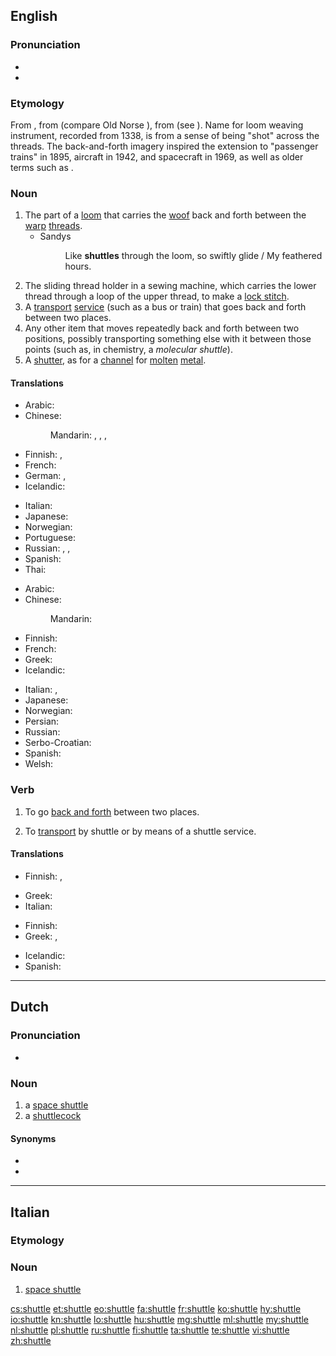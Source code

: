 ==English==
{{wikipedia|dab=Shuttle}}

===Pronunciation===
* {{rhymes|ʌtəl|lang=en}}
* {{audio|en-us-shuttle.ogg|Audio (US)|lang=en}}

===Etymology===
From {{etyl|ang|en}} {{term|scytel||dart, arrow|lang=ang}}, from {{etyl|gem-pro|en}} {{m|gem-pro|*skutilaz}} (compare Old Norse {{term|skutill||harpoon|lang=non}}), from {{m|gem-pro|*skut-||project}} (see {{term|shoot|lang=en}}). Name for loom weaving instrument, recorded from 1338, is from a sense of being "shot" across the threads. The back-and-forth imagery inspired the extension to "passenger trains" in 1895, aircraft in 1942, and spacecraft in 1969, as well as older terms such as {{term|shuttlecock|lang=en}}.

===Noun===
{{en-noun}}

# The part of a [[loom]] that carries the [[woof]] back and forth between the [[warp]] [[thread]]s.
#* Sandys
#*: Like '''shuttles''' through the loom, so swiftly glide / My feathered hours.
# The sliding thread holder in a sewing machine, which carries the lower thread through a loop of the upper thread, to make a [[lock stitch]].
# A [[transport]] [[service]] (such as a bus or train) that goes back and forth between two places.
# Any other item that moves repeatedly back and forth between two positions, possibly transporting something else with it between those points (such as, in chemistry, a ''molecular shuttle'').
# A [[shutter]], as for a [[channel]] for [[molten]] [[metal]].

====Translations====
{{trans-top|transport service}}
* Arabic: {{t|ar|مكوك|m|tr=makūk|sc=Arab}}
* Chinese:
*: Mandarin: {{qualifier|plane}} {{t|cmn|穿梭班機|sc=Hani}}, {{t|cmn|穿梭班机|tr=chuānsuō bānjī|sc=Hani}}, {{qualifier|bus}} {{t+|cmn|班車|sc=Hani}}, {{t|cmn|班车|tr=bānchē|sc=Hani}}
* Finnish: {{t+|fi|sukkula}}, {{t|fi|sukkulalinja}}
* French: {{t+|fr|navette|f}}
* German: {{t+|de|Pendelverkehr|m}}, {{qualifier|bus}} {{t|de|Shuttlebus|m}}
* Icelandic: {{t|is|skutla|f}}
{{trans-mid}}
* Italian: {{t+|it|navetta|f}}
* Japanese: {{t|ja|シャトル|tr=shatoru}}
* Norwegian: {{t|no|skytteltrafikk}}
* Portuguese: {{t+|pt|traslado|m}}
* Russian: {{t+|ru|челнок|m|tr=čelnók}}, {{t|ru|челночный транспорт|m|tr=čelnóčnyj tránsport}}, {{qualifier|space}} {{t+|ru|шаттл|m|tr=šattl|sc=Cyrl}}
* Spanish: {{t+|es|lanzadera|f}}
* Thai: {{t+|th|กระสวย|tr=kràswǎi}}
{{trans-bottom}}

{{trans-top|part of a loom}}
* Arabic: {{t|ar|مكوك|m|tr=makūk|sc=Arab}}
* Chinese:
*: Mandarin: {{t+|cmn|梭子|tr=suōzi|sc=Hani}}
* Finnish: {{t+|fi|sukkula}}
* French: {{t+|fr|navette|f}}
* Greek: {{t+|el|σαΐτα|f|tr=saḯta|sc=Grek}}
* Icelandic: {{t|is|skytta|f}}
{{trans-mid}}
* Italian: {{t|it|rocchetto|m}}, {{t+|it|bobina|f}}
* Japanese: {{t|ja|下糸入れ|tr=したいといれ, shita-ito-ire}}
* Norwegian: {{t|no|skyttel|m}}
* Persian: {{t+|fa|ماکو|tr=mâku|sc=fa-Arab}}
* Russian: {{t+|ru|челнок|m|tr=čelnók}}
* Serbo-Croatian: {{t|sh|чунак|m|tr=čunak|sc=Cyrl}}
* Spanish:
* Welsh: {{t|cy|gwennol|f}}
{{trans-bottom}}

===Verb===
{{en-verb|shuttl|ing}}

# {{context|intransitive|lang=en}} To go [[back and forth]] between two places.
# {{context|transitive|lang=en}} To [[transport]] by shuttle or by means of a shuttle service.

====Translations====
{{trans-top|to go back and forth}}
* Finnish: {{t|fi|sukkuloida}}, {{t|fi|pendelöidä}}
{{trans-mid}}
* Greek: {{t+|el|πηγαινοέρχομαι|tr=pigainoérchomai|sc=Grek}}
* Italian: {{t|it|fare la spola}}
{{trans-bottom}}
{{trans-top|to transport by shuttle}}
* Finnish: {{t|fi|sukkuloida}}
* Greek: {{t+|el|διαβιβάζω|tr=diavivázo|sc=Grek}}, {{t+|el|μεταφέρω|tr=metaféro|sc=Grek}}
{{trans-mid}}
* Icelandic: {{t|is|skutla}}
* Spanish: {{t+|es|transportar}}
{{trans-bottom}}

----

==Dutch==

===Pronunciation===
* {{audio|Nl-shuttle.ogg|Audio|lang=nl}}

===Noun===
{{nl-noun|m|-s|shuttletje}}

# a [[space shuttle]]
# a [[shuttlecock]]

====Synonyms====
{{checksense|lang=nl}}
* {{l|nl|pluimbal}}
* {{l|nl|vederbal}}

----

==Italian==

===Etymology===
{{etyl|en|it}}

===Noun===
{{head|it|noun|g=m|invariable}}

# [[space shuttle]]

[[cs:shuttle]]
[[et:shuttle]]
[[eo:shuttle]]
[[fa:shuttle]]
[[fr:shuttle]]
[[ko:shuttle]]
[[hy:shuttle]]
[[io:shuttle]]
[[kn:shuttle]]
[[lo:shuttle]]
[[hu:shuttle]]
[[mg:shuttle]]
[[ml:shuttle]]
[[my:shuttle]]
[[nl:shuttle]]
[[pl:shuttle]]
[[ru:shuttle]]
[[fi:shuttle]]
[[ta:shuttle]]
[[te:shuttle]]
[[vi:shuttle]]
[[zh:shuttle]]